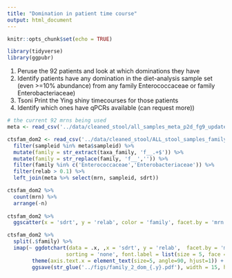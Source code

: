 ```yaml
---
title: "Domination in patient time course"
output: html_document
---
```


```r
knitr::opts_chunk$set(echo = TRUE)
```

```r
library(tidyverse)
library(ggpubr)
```

1.	Peruse the 92 patients and look at which dominations they have
2.	Identify patients have any domination in the diet-analysis sample set (even >=10% abundance) from any family Enterococcaceae or family Enterobacteriaceae)
3.	Tsoni Print the Ying shiny timecourses for those patients
4.	Identify which ones have qPCRs available (can request more))

```r
# the current 92 mrns being used
meta <- read_csv('../data/cleaned_stool/all_samples_meta_p2d_fg9_updated.csv') 
```


```r
ctsfam_dom2 <- read_csv('../data/cleaned_stool/ALL_stool_samples_family_counts.csv') %>% 
  filter(sampleid %in% meta$sampleid) %>% 
  mutate(family = str_extract(taxa_family, 'f__.+$')) %>% 
  mutate(family = str_replace(family, 'f__','')) %>% 
  filter(family %in% c('Enterococcaceae','Enterobacteriaceae')) %>% 
  filter(relab > 0.1) %>% 
  left_join(meta %>% select(mrn, sampleid, sdrt))

ctsfam_dom2 %>% 
  count(mrn) %>% 
  arrange(-n)
 
ctsfam_dom2 %>% 
  ggscatter(x = 'sdrt', y = 'relab', color = 'family', facet.by = 'mrn', palette = 'nejm') 

ctsfam_dom2 %>% 
  split(.$family) %>% 
  imap(~ ggdotchart(data = .x, ,x = 'sdrt', y = 'relab',  facet.by = 'mrn',  add = "segments",
                   sorting = 'none', font.label = list(size = 5, face = "plain")) +
        theme(axis.text.x = element_text(size=5, angle=90, hjust=1)) +
        ggsave(str_glue('../figs/family_2_dom_{.y}.pdf'), width = 15, height = 7))
```

```r

```

